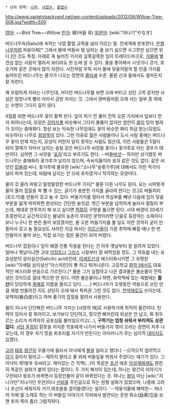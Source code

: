  * 상위 항목: [[나무]], [[낙엽수]], [[활엽수]]

http://www.varietybackyard.net/wp-content/uploads/2012/08/Willow-Tree-006.jpg?width=500

[[영어]]: ~~Bird Tree~~Willow
[[한자]]: 柳(버들 류)
[[일본어]]: [wiki:"야나기"やなぎ]

버드나무속(Salix)에 속하는 낙엽 활엽 교목을 널리 이르는 말. 전세계에 분포한다. [[은행나무]]처럼 자웅이체[* 그래서 봄에 버들씨 털 날리는 꼴 보기 싫으면 수그루만 심으면 된다.]인 것도 특징. 아래로 축 늘어진 가지와 길쭉길쭉한 잎이 트레이드마크로, [[식물]]에 별 관심 없는 사람이 멀리서 보더라도 한 눈에 알 수 있다. 물을 좋아해서 시냇가나 강가, 호숫가와 같은 곳에서 많이 자란다. 사진처럼 우뚝 서서 물에 닿을까말까 할 만큼 가지를 늘어뜨린 버드나무는 물가가 나오는 장면의 [[클리셰]] 수준. 물론 산과 들에서도 얼마든지 잘 자란다.

꽤 우람하게 자라는 나무인데, 커다란 버드나무를 보면 오래 버티고 섰던 고목 같지만 사실은 엄청나게 빨리 자라서 금방 커지는 것. 그래서 왕버들처럼 오래 사는 일부 종 외에는 수명이 그다지 길지 않다.

4월쯤 되면 버드나무 꽃이 활짝 핀다. 잎이 피기 전 물이 잔뜩 오른 가지에서 잎보다 먼저 피어나는데, 모양은 [[강아지풀]] 비슷해서 그다지 볼품이 없지만 엄연히 [[꿀]]이 있어 벌레가 꼬이는 충매화다. 항상 보는 익숙한 나무임에도 꽃이 비슷한 쩌리 취급 받는(모양도 비슷하다) 나무로 [[회양목]]이 있다. 그런 이유로 젊은 사람들이나 도시 사람 중에는 버드나무 꽃이 언제 피는지, 모양이 어떤지 알지 못하는 사람도 많은데, 이런 사람들은 5월이 되어 열매가 익어서 날리는 솜털 같은 버드나무 씨앗을 꽃이나 꽃가루로 아는 경우가 태반이다. 심하면 그 씨앗을 '[[포자]]'라고 부르기도 한다. --버들[[버섯]]-- 하지만 상기했듯 버드나무는 충매화라 꽃가루가 날리지 않으며, 속씨식물이라 포자 같은 것도 없다. 같은 씨앗인 [[민들레]] 씨나, 꽃가루에 불과한 [wiki:"소나무"송홧가루]에 대해서도 이런 착각이 널리 퍼져 있는데, 바람에 날리는 건 으레 포자겠거니 착각하는 모양이다.

물이 갓 올라 파랗고 말캉말캉한 버드나무 가지[* 물론 다른 나무도 된다. 요는 시퍼렇게 물이 올라 껍질을 쏙 뺄 수 있는, 굵기가 충분한 가지를 골라야 한다는 것.]로 버들피리(호드기)를 만들어 갖고 놀 수 있다. 버들가지를 잘라서 목심부를 빼낸 다음에 입이 닿을 부분을 얇게 박피하면 완성되는 간단한 놀잇감. 벗긴 부분을 납작하게 눌러서 필릴리 부는데, 제대로 연주까지 해 보고 싶다면 [[적절히]] 구멍을 뚫으면 된다. 시대 배경이 20세기 초중반이고 공간적으로는 봄녘의 농촌이 무대인 문학이라면 단골로 등장하는 소재이다 보니 누구나 한 번은 들어 보았겠지만, 물 오른 버들가지를 볼 일도 이런 것까지 굳이 만들어서 갖고 놀 필요성도 사라진 지금 와서는 [[어르신]]들이 가끔 추억에 빠질 때나 한 번 만들어서 불어 보는, 직접 보기는 힘든 물건이 되어 버렸다.

버드나무 껍질이나 잎이 해열·진통 작용을 한다는 건 아주 옛날부터 잘 알려져 있었다. 얼마나 옛날이냐면 고대 [[이집트]]나 [[그리스]] 시절부터 잘 써먹었을 정도. 그 약효를 내는 유효성분이 살리실산(Salicilic acid)인데, [[아세트산]]과 에스터화시키면 그 유명한 [wiki:"아세틸 살리실산"아스피린]이 뿅 하고 튀어나온다. 고등학교 [[화학 Ⅰ]]에서도 대표적인 에스터화 반응으로 가르친다.[* 물론 그거 실험하고 나온 결과물은 불순물이 잔뜩 섞인 것이므로 절대 먹으면 안 된다. 어떤 불순물이냐 하면, 화학책에 있는 제법에는 '''[[황산]]'''이 당당하게 [[촉매]]로 이름을 올리고 있다…….] 버드나무가 오랫동안 약용으로 쓰인 만큼 제법 만들어진 지도 상당히 오래 돼서 특허권 그런 것도 없다. [[한약재]]로도 쓰이는데, 유백피(楡白皮)라고 하며 줄기의 껍질을 말려서 사용한다.

봄이 지나서 단단해진 버드나무 가지는 [사랑의 매]로 사용하기에 최적의 물건이다. 탄력이 있어서 잘 휘어지고, 보기보다 단단하고, 맞으면 뼈저린데 외상은 안 남고, 휙 휘두르는 소리가 피격자의 공포심을 불러일으키고(…), '''구하기는 엄청 쉬워서 부러져도 상관 없다.''' [[서당]] [[훈장]]이 잘못을 저지른 학동에게 나가서 버들가지 꺾어 오라는 장면이 자주 나오는데, 이 경우 자기 맞을 회초리를 자기가 만든다는 아이러니가 주는 심리적 [[대미지]]도 있겠다.

[[고려]] [[태조]] [[왕건]]이 우물가에 들러서 아낙에게 [[물]]을 달라고 했더니 --으적으적 씹어먹고 [[감기]] 걸리지 말라고-- 체하지 말라고 물 위에 버들잎을 띄워서 주었다는 얘기가 있다. 그 아낙이 제1왕후 유씨라고. 재미있는 건 직책(…)이 똑같은 [[조선]] 태조 [[이성계]]에게도 완전히 똑같은 설화가 붙어 있다는 점이다. 두 가지 해석이 있는데, 하나는 왕건의 이야기가 구전되다 왕조가 바뀌면서 등장인물이 같이 바뀌었다는 것. 하나는 [[왕]]이 아닌 [wiki:"지나가던"지나가던 무관]이나 [[선비]]를 주인공으로 하는 원형 설화가 있었으며, 나중에 고려나 조선이 세워지자 거기 태조들을 끌어들였다는 설이다. '--약용식물에 해박한-- 처녀의 지혜'를 소재로 하는 이 버들잎 이야기가 각처에서 발견되는 흔한 화소(話素)임을 보면 후자 쪽이 좀더 그럼직하다.
